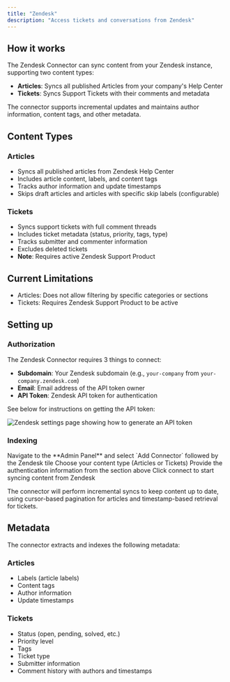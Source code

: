 ```yaml
---
title: "Zendesk"
description: "Access tickets and conversations from Zendesk"
---
```


## How it works

The Zendesk Connector can sync content from your Zendesk instance, supporting two content types:

- **Articles**: Syncs all published Articles from your company's Help Center
- **Tickets**: Syncs Support Tickets with their comments and metadata

The connector supports incremental updates and maintains author information, content tags, and other metadata.

## Content Types

### Articles

- Syncs all published articles from Zendesk Help Center
- Includes article content, labels, and content tags
- Tracks author information and update timestamps
- Skips draft articles and articles with specific skip labels (configurable)

### Tickets

- Syncs support tickets with full comment threads
- Includes ticket metadata (status, priority, tags, type)
- Tracks submitter and commenter information
- Excludes deleted tickets
- **Note**: Requires active Zendesk Support Product

## Current Limitations

- Articles: Does not allow filtering by specific categories or sections
- Tickets: Requires Zendesk Support Product to be active

## Setting up

### Authorization

The Zendesk Connector requires 3 things to connect:
- **Subdomain**: Your Zendesk subdomain (e.g., `your-company` from `your-company.zendesk.com`)
- **Email**: Email address of the API token owner
- **API Token**: Zendesk API token for authentication

See below for instructions on getting the API token:

<img className="rounded-image" src="/assets/images/connectors/zendesk/ZendeskAPI.gif" alt="Zendesk settings page showing how to generate an API token" />

### Indexing

<Steps>
  <Step title="Add Zendesk connector">
    Navigate to the **Admin Panel** and select `Add Connector` followed by the Zendesk tile
  </Step>

  <Step title="Choose content type">
    Choose your content type (Articles or Tickets)
  </Step>

  <Step title="Provide authentication">
    Provide the authentication information from the section above
  </Step>

  <Step title="Start syncing">
    Click connect to start syncing content from Zendesk
  </Step>
</Steps>

The connector will perform incremental syncs to keep content up to date,
using cursor-based pagination for articles and timestamp-based retrieval for tickets.

## Metadata

The connector extracts and indexes the following metadata:

### Articles

- Labels (article labels)
- Content tags
- Author information
- Update timestamps

### Tickets

- Status (open, pending, solved, etc.)
- Priority level
- Tags
- Ticket type
- Submitter information
- Comment history with authors and timestamps
